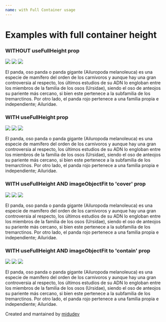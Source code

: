 ```yaml
---
name: with Full Container usage
---
```


# Examples with full container height


<Playground>
  <h3>WITHOUT useFullHeight prop</h3>
  <div style={{display: 'flex', justifyAlign: 'space-between'}}>
    <div style={{ flex: '0 0 250px', marginRight: '16px' }}>
      <ReactSlidy>
        <img src="https://loremflickr.com/640/360" />
        <img src="https://loremflickr.com/641/361" />
        <img src="https://loremflickr.com/642/362" />
      </ReactSlidy>
    </div>
    <p>
      El panda, oso panda o panda gigante (Ailuropoda melanoleuca) es una especie de mamífero del orden de los carnívoros y aunque hay una gran controversia al respecto, los últimos estudios de su ADN lo engloban entre los miembros de la familia de los osos (Ursidae), siendo el oso de anteojos su pariente más cercano, si bien este pertenece a la subfamilia de los tremarctinos. Por otro lado, el panda rojo pertenece a una familia propia e independiente; Ailuridae.
    </p>
  </div>
  <h3>WITH useFullHeight prop</h3>
  <div style={{display: 'flex', justifyAlign: 'space-between'}}>
    <div style={{ flex: '0 0 250px', marginRight: '16px' }}>
      <ReactSlidy useFullHeight>
        <img src="https://loremflickr.com/640/360" />
        <img src="https://loremflickr.com/641/361" />
        <img src="https://loremflickr.com/642/362" />
      </ReactSlidy>
    </div>
    <p>
      El panda, oso panda o panda gigante (Ailuropoda melanoleuca) es una especie de mamífero del orden de los carnívoros y aunque hay una gran controversia al respecto, los últimos estudios de su ADN lo engloban entre los miembros de la familia de los osos (Ursidae), siendo el oso de anteojos su pariente más cercano, si bien este pertenece a la subfamilia de los tremarctinos. Por otro lado, el panda rojo pertenece a una familia propia e independiente; Ailuridae.
    </p>
  </div>
  <h3>WITH useFullHeight AND imageObjectFit to 'cover' prop</h3>
    <div style={{display: 'flex', justifyAlign: 'space-between'}}>
    <div style={{ flex: '0 0 250px', marginRight: '16px' }}>
      <ReactSlidy useFullHeight imageObjectFit='cover'>
        <img src="https://loremflickr.com/640/360" />
        <img src="https://loremflickr.com/641/361" />
        <img src="https://loremflickr.com/642/362" />
      </ReactSlidy>
    </div>
    <p>
      El panda, oso panda o panda gigante (Ailuropoda melanoleuca) es una especie de mamífero del orden de los carnívoros y aunque hay una gran controversia al respecto, los últimos estudios de su ADN lo engloban entre los miembros de la familia de los osos (Ursidae), siendo el oso de anteojos su pariente más cercano, si bien este pertenece a la subfamilia de los tremarctinos. Por otro lado, el panda rojo pertenece a una familia propia e independiente; Ailuridae.
    </p>
  </div>
    <h3>WITH useFullHeight AND imageObjectFit to 'contain' prop</h3>
    <div style={{display: 'flex', justifyAlign: 'space-between'}}>
    <div style={{ width: '250px' }}>
      <ReactSlidy useFullHeight imageObjectFit='contain'>
        <img src="https://loremflickr.com/640/360" />
        <img src="https://loremflickr.com/641/361" />
        <img src="https://loremflickr.com/642/362" />
      </ReactSlidy>
    </div>
    <p>
      El panda, oso panda o panda gigante (Ailuropoda melanoleuca) es una especie de mamífero del orden de los carnívoros y aunque hay una gran controversia al respecto, los últimos estudios de su ADN lo engloban entre los miembros de la familia de los osos (Ursidae), siendo el oso de anteojos su pariente más cercano, si bien este pertenece a la subfamilia de los tremarctinos. Por otro lado, el panda rojo pertenece a una familia propia e independiente; Ailuridae.
    </p>
  </div>
</Playground>

Created and mantained by [midudev](https://midu.dev)